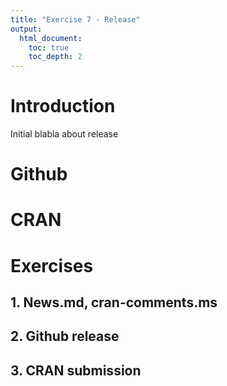 ```yaml
---
title: "Exercise 7 - Release"
output:
  html_document:
    toc: true
    toc_depth: 2
---
```


# Introduction

Initial blabla about release

# Github

# CRAN

# Exercises

## 1. News.md, cran-comments.ms

## 2. Github release

## 3. CRAN submission

